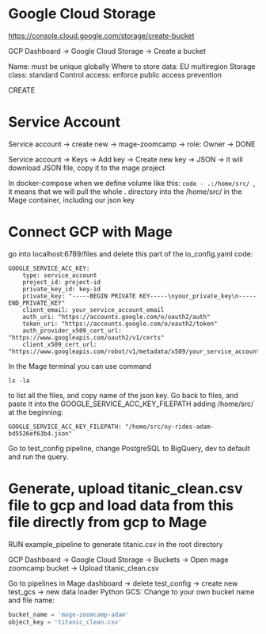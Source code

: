 # Google Cloud Storage
https://console.cloud.google.com/storage/create-bucket

GCP Dashboard -> Google Cloud Storage -> Create a bucket

Name: must be unique globally
Where to store data: EU multiregion
Storage class: standard
Control access: enforce public access prevention

CREATE

# Service Account
Service account -> create new -> mage-zoomcamp -> role: Owner -> DONE

Service account -> Keys -> Add key -> Create new key -> JSON -> it will download JSON file, copy it to the mage project

In docker-compose when we define volume like this: ```code - .:/home/src/ ```, it means that we will pull the whole . directory into the /home/src/ in the Mage container, including our json key

# Connect GCP with Mage

go into localhost:6789/files and delete this part of the io_config.yaml code:
```code
GOOGLE_SERVICE_ACC_KEY:
    type: service_account
    project_id: project-id
    private_key_id: key-id
    private_key: "-----BEGIN PRIVATE KEY-----\nyour_private_key\n-----END_PRIVATE_KEY"
    client_email: your_service_account_email
    auth_uri: "https://accounts.google.com/o/oauth2/auth"
    token_uri: "https://accounts.google.com/o/oauth2/token"
    auth_provider_x509_cert_url: "https://www.googleapis.com/oauth2/v1/certs"
    client_x509_cert_url: "https://www.googleapis.com/robot/v1/metadata/x509/your_service_account_email"
```

In the Mage terminal you can use command 
```code
ls -la
```

to list all the files, and copy name of the json key. Go back to files, and paste it into the GOOGLE_SERVICE_ACC_KEY_FILEPATH adding /home/src/ at the beginning:
```code
GOOGLE_SERVICE_ACC_KEY_FILEPATH: "/home/src/ny-rides-adam-bd5526ef63b4.json"
```

Go to test_config pipeline, change PostgreSQL to BigQuery, dev to default and run the query.

# Generate, upload titanic_clean.csv file to gcp and load data from this file directly from gcp to Mage

RUN example_pipeline to generate titanic.csv in the root directory

GCP Dashboard -> Google Cloud Storage -> Buckets -> Open mage zoomcamp bucket -> Upload titanic_clean.csv


Go to pipelines in Mage dashboard -> delete test_config -> create new test_gcs -> new data loader Python GCS:
Change to your own bucket name and file name:
```python
bucket_name = 'mage-zoomcamp-adam'
object_key = 'titanic_clean.csv'
```








